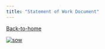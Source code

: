 ```yaml
---
title: "Statement of Work Document"
---
```

[Back-to-home](index.html)

[![sow](images/sow.png)](sow.html)
